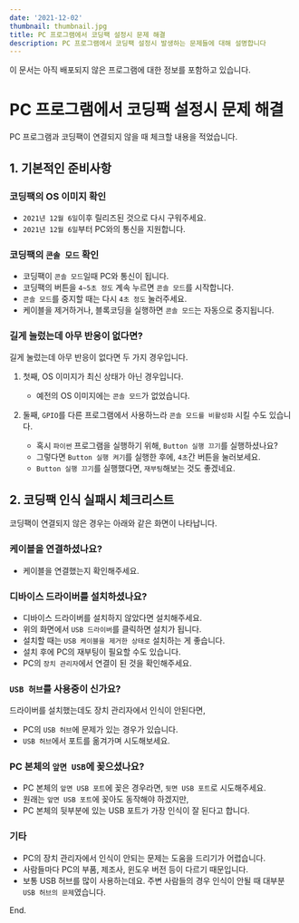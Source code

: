 ```yaml
---
date: '2021-12-02'
thumbnail: thumbnail.jpg
title: PC 프로그램에서 코딩팩 설정시 문제 해결
description: PC 프로그램에서 코딩팩 설정시 발생하는 문제들에 대해 설명합니다
---
```



이 문서는 아직 배포되지 않은 프로그램에 대한 정보를 포함하고 있습니다.


# PC 프로그램에서 코딩팩 설정시 문제 해결

<MdxTextBox>
    <Box sx={{color:'secondary.main', fontWeight:600, mb:1}}>
        PC 프로그램과 코딩팩이 연결되지 않을 때 체크할 내용을 적었습니다.
    </Box>
</MdxTextBox>

## 1. 기본적인 준비사항

### 코딩팩의 OS 이미지 확인
- `2021년 12월 6일`이후 릴리즈된 것으로 다시 구워주세요.
- `2021년 12월 6일`부터 PC와의 통신을 지원합니다.

### 코딩팩의 `콘솔 모드` 확인
- 코딩팩이 `콘솔 모드`일때 PC와 통신이 됩니다.
- 코딩팩의 버튼을 `4~5초 정도` 계속 누르면 `콘솔 모드`를 시작합니다.
- `콘솔 모드`를 중지할 때는 다시 `4초 정도` 눌러주세요.
- 케이블을 제거하거나, 블록코딩을 실행하면 `콘솔 모드`는 자동으로 중지됩니다.

<MdxImageView src="/images/hw-pc/codingpack_console_mode1.png" caption="콘솔 모드 시작하기" />

### 길게 눌렀는데 아무 반응이 없다면?
길게 눌렀는데 아무 반응이 없다면 두 가지 경우입니다.

1. 첫째, OS 이미지가 최신 상태가 아닌 경우입니다.
    - 예전의 OS 이미지에는 `콘솔 모드`가 없었습니다.

1. 둘째, `GPIO`를 다른 프로그램에서 사용하느라 `콘솔 모드를 비활성화` 시킬 수도 있습니다.
    - 혹시 `파이썬` 프로그램을 실행하기 위해, `Button 실행 끄기`를 실행하셨나요?
    - 그렇다면 `Button 실행 켜기`를 실행한 후에, `4초`간 버튼을 눌러보세요.
    - `Button 실행 끄기`를 실행했다면, `재부팅`해보는 것도 좋겠네요.

<MdxImageView src="/images/hw-pc/codingpack_button_stop.png" caption="버튼 실행 끄기를 실행하셨나요?" />

## 2. 코딩팩 인식 실패시 체크리스트

코딩팩이 연결되지 않은 경우는 아래와 같은 화면이 나타납니다.

<MdxImageView src="/images/hw-pc/codingpack_not_connected.png" caption="코딩팩이 연결되지 않은 경우" transparentBg/>

### 케이블을 연결하셨나요?

- 케이블을 연결했는지 확인해주세요.

### 디바이스 드라이버를 설치하셨나요?

- 디바이스 드라이버를 설치하지 않았다면 설치해주세요.
- 위의 화면에서 `USB 드라이버`를 클릭하면 설치가 됩니다.
- 설치할 때는 `USB 케이블을 제거한 상태로` 설치하는 게 좋습니다.
- 설치 후에 PC의 재부팅이 필요할 수도 있습니다.
- PC의 `장치 관리자`에서 연결이 된 것을 확인해주세요.
 
<MdxImageView src="/images/hw-pc/device_manager2.png" caption="코딩팩이 인식된 장치 관리자" transparentBg/>


### `USB 허브`를 사용중이 신가요?
드라이버를 설치했는데도 장치 관리자에서 인식이 안된다면,
- PC의 `USB 허브`에 문제가 있는 경우가 있습니다.
- `USB 허브`에서 포트를 옮겨가며 시도해보세요.

### PC 본체의 `앞면 USB`에 꽂으셨나요?
- PC 본체의 `앞면 USB 포트`에 꽂은 경우라면, `뒷면 USB 포트`로 시도해주세요.
- 원래는 `앞면 USB 포트`에 꽂아도 동작해야 하겠지만,
- PC 본체의 뒷부분에 있는 USB 포트가 가장 인식이 잘 된다고 합니다.

### 기타
- PC의 장치 관리자에서 인식이 안되는 문제는 도움을 드리기가 어렵습니다.
- 사람들마다 PC의 부품, 제조사, 윈도우 버전 등이 다르기 때문입니다.
- 보통 USB 허브를 많이 사용하는데요. 주변 사람들의 경우 인식이 안될 때 대부분 `USB 허브의 문제`였습니다.

End.

